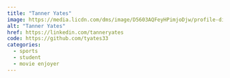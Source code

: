 ```yaml
---
title: "Tanner Yates"
image: https://media.licdn.com/dms/image/D5603AQFeyHPimjoDjw/profile-displayphoto-shrink_400_400/0/1705682236669?e=1715212800&v=beta&t=HYyOyCza-7Z88-tErXy_OVi2UDHhWMk953qp81hqM4A
alt: "Tanner Yates"
href: https://linkedin.com/tanneryates
code: https://github.com/tyates33
categories:
  - sports
  - student
  - movie enjoyer
---
```

